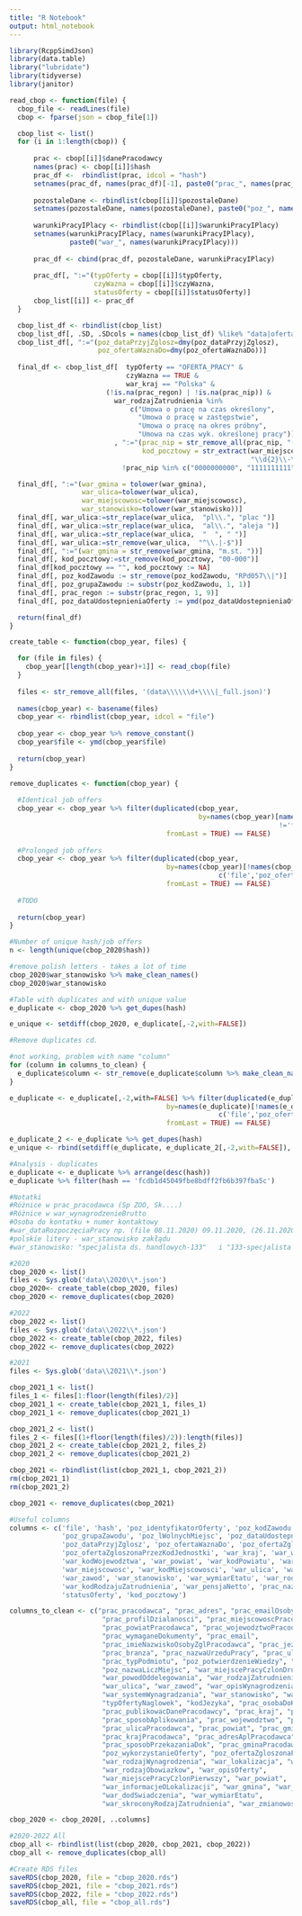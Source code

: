 ```yaml
---
title: "R Notebook"
output: html_notebook
---
```


```r
library(RcppSimdJson)
library(data.table)
library("lubridate")
library(tidyverse)
library(janitor)
```

```r
read_cbop <- function(file) {
  cbop_file <- readLines(file)
  cbop <- fparse(json = cbop_file[1])

  cbop_list <- list()
  for (i in 1:length(cbop)) {
    
      prac <- cbop[[i]]$danePracodawcy
      names(prac) <- cbop[[i]]$hash
      prac_df <-  rbindlist(prac, idcol = "hash")
      setnames(prac_df, names(prac_df)[-1], paste0("prac_", names(prac_df)[-1]))
      
      pozostaleDane <- rbindlist(cbop[[i]]$pozostaleDane)
      setnames(pozostaleDane, names(pozostaleDane), paste0("poz_", names(pozostaleDane)))
      
      warunkiPracyIPlacy <- rbindlist(cbop[[i]]$warunkiPracyIPlacy)
      setnames(warunkiPracyIPlacy, names(warunkiPracyIPlacy), 
               paste0("war_", names(warunkiPracyIPlacy)))
      
      prac_df <- cbind(prac_df, pozostaleDane, warunkiPracyIPlacy)
      
      prac_df[, ":="(typOferty = cbop[[i]]$typOferty,
                     czyWazna = cbop[[i]]$czyWazna,
                     statusOferty = cbop[[i]]$statusOferty)]
      cbop_list[[i]] <- prac_df
  }

  cbop_list_df <- rbindlist(cbop_list)
  cbop_list_df[, .SD, .SDcols = names(cbop_list_df) %like% "data|oferta"]
  cbop_list_df[, ":="(poz_dataPrzyjZglosz=dmy(poz_dataPrzyjZglosz),
                      poz_ofertaWaznaDo=dmy(poz_ofertaWaznaDo))]
  
  final_df <- cbop_list_df[  typOferty == "OFERTA_PRACY" & 
                             czyWazna == TRUE & 
                             war_kraj == "Polska" & 
                        (!is.na(prac_regon) | !is.na(prac_nip)) &
                          war_rodzajZatrudnienia %in% 
                              c("Umowa o pracę na czas określony",                                                        "Umowa o pracę na czas nieokreślony", 
                                "Umowa o pracę w zastępstwie", 
                                "Umowa o pracę na okres próbny",
                                "Umowa na czas wyk. określonej pracy")][
                          , ":="(prac_nip = str_remove_all(prac_nip, "-"),
                                 kod_pocztowy = str_extract(war_miejscePracy,
                                                            "\\d{2}\\-\\d{3}"))][
                            !prac_nip %in% c("0000000000", "1111111111")]

  final_df[, ":="(war_gmina = tolower(war_gmina), 
                  war_ulica=tolower(war_ulica),
                  war_miejscowosc=tolower(war_miejscowosc),
                  war_stanowisko=tolower(war_stanowisko))]
  final_df[, war_ulica:=str_replace(war_ulica,  "pl\\.", "plac ")]	
  final_df[, war_ulica:=str_replace(war_ulica,  "al\\.", "aleja ")]	
  final_df[, war_ulica:=str_replace(war_ulica,  "  ", " ")]	
  final_df[, war_ulica:=str_remove(war_ulica,  "^\\.|-$")]
  final_df[, ":="(war_gmina = str_remove(war_gmina, "m.st. "))]
  final_df[, kod_pocztowy:=str_remove(kod_pocztowy, "00-000")]
  final_df[kod_pocztowy == "", kod_pocztowy := NA]
  final_df[, poz_kodZawodu := str_remove(poz_kodZawodu, "RPd057\\|")]
  final_df[, poz_grupaZawodu := substr(poz_kodZawodu, 1, 1)]
  final_df[, prac_regon := substr(prac_regon, 1, 9)]
  final_df[, poz_dataUdostepnieniaOferty := ymd(poz_dataUdostepnieniaOferty)]

  return(final_df)
}
```

```r
create_table <- function(cbop_year, files) {

  for (file in files) {
    cbop_year[[length(cbop_year)+1]] <- read_cbop(file)
  }
  
  files <- str_remove_all(files, '(data\\\\\\d+\\\\|_full.json)')
  
  names(cbop_year) <- basename(files)
  cbop_year <- rbindlist(cbop_year, idcol = "file")
  
  cbop_year <- cbop_year %>% remove_constant()
  cbop_year$file <- ymd(cbop_year$file)
  
  return(cbop_year)
}
```

```r
remove_duplicates <- function(cbop_year) {
  
  #Identical job offers
  cbop_year <- cbop_year %>% filter(duplicated(cbop_year,
                                               by=names(cbop_year)[names(cbop_year)
                                                                   !='file'], 
                                       fromLast = TRUE) == FALSE)
  
  #Prolonged job offers
  cbop_year <- cbop_year %>% filter(duplicated(cbop_year, 
                                       by=names(cbop_year)[!names(cbop_year) %in% 
                                                    c('file','poz_ofertaWaznaDo')], 
                                       fromLast = TRUE) == FALSE)
  
  #TODO
  
  return(cbop_year)
}
```

```r
#Number of unique hash/job offers
n <- length(unique(cbop_2020$hash))

#remove polish letters - takes a lot of time
cbop_2020$war_stanowisko %>% make_clean_names()
cbop_2020$war_stanowisko

#Table with duplicates and with unique value
e_duplicate <- cbop_2020 %>% get_dupes(hash)

e_unique <- setdiff(cbop_2020, e_duplicate[,-2,with=FALSE])

#Remove duplicates cd.

#not working, problem with name "column"
for (column in columns_to_clean) {
  e_duplicate$column <- str_remove(e_duplicate$column %>% make_clean_names(), '\\_\\d$')
}

e_duplicate <- e_duplicate[,-2,with=FALSE] %>% filter(duplicated(e_duplicate, 
                                       by=names(e_duplicate)[!names(e_duplicate) %in% 
                                                    c('file','poz_ofertaWaznaDo')], 
                                       fromLast = TRUE) == FALSE)

e_duplicate_2 <- e_duplicate %>% get_dupes(hash)
e_unique <- rbind(setdiff(e_duplicate, e_duplicate_2[,-2,with=FALSE]), e_unique)

#Analysis - duplicates
e_duplicate <- e_duplicate %>% arrange(desc(hash))
e_duplicate %>% filter(hash == 'fcdb1d45049fbe8bdff2fb6b397fba5c')
```

```r
#Notatki
#Różnice w prac_pracodawca (Sp ZOO, Sk....)
#Różnice w war_wynagrodzenieBrutto
#Osoba do kontatku + numer kontaktowy
#war_dataRozpoczęciaPracy np. (file 08.11.2020) 09.11.2020, (26.11.2020) 16.11.2020, (29.11.2020) 01.12.2020 lub (file 07.12.2020) 04.12.2020, (08.12.2020) 12.12.2020
#polskie litery - war_stanowisko zakłądu
#war_stanowisko: "specjalista ds. handlowych-133"	i "133-specjalista ds. handlowych"

```

```r
#2020
cbop_2020 <- list()
files <- Sys.glob('data\\2020\\*.json')
cbop_2020<- create_table(cbop_2020, files)
cbop_2020 <- remove_duplicates(cbop_2020)
```

```r
#2022
cbop_2022 <- list()
files <- Sys.glob('data\\2022\\*.json')
cbop_2022 <- create_table(cbop_2022, files)
cbop_2022 <- remove_duplicates(cbop_2022)
```

```r
#2021
files <- Sys.glob('data\\2021\\*.json') 

cbop_2021_1 <- list()
files_1 <- files[1:floor(length(files)/2)]
cbop_2021_1 <- create_table(cbop_2021_1, files_1)
cbop_2021_1 <- remove_duplicates(cbop_2021_1)

cbop_2021_2 <- list()
files_2 <- files[(1+floor(length(files)/2)):length(files)]
cbop_2021_2 <- create_table(cbop_2021_2, files_2)
cbop_2021_2 <- remove_duplicates(cbop_2021_2)

cbop_2021 <- rbindlist(list(cbop_2021_1, cbop_2021_2))
rm(cbop_2021_1)
rm(cbop_2021_2)

cbop_2021 <- remove_duplicates(cbop_2021)
```

```r
#Useful columns
columns <- c('file', 'hash', 'poz_identyfikatorOferty', 'poz_kodZawodu', 
             'poz_grupaZawodu', 'poz_lWolnychMiejsc', 'poz_dataUdostepnieniaOferty',
             'poz_dataPrzyjZglosz', 'poz_ofertaWaznaDo', 'poz_ofertaZgloszonaPrzez', 
             'poz_ofertaZgloszonaPrzezKodJednostki', 'war_kraj', 'war_wojewodztwo',
             'war_kodWojewodztwa', 'war_powiat', 'war_kodPowiatu', 'war_gmina',
             'war_miejscowosc', 'war_kodMiejscowosci', 'war_ulica', 'war_miejscePracy',
             'war_zawod', 'war_stanowisko', 'war_wymiarEtatu', 'war_rodzajZatrudnienia',
             'war_kodRodzajuZatrudnienia', 'war_pensjaNetto', 'prac_nazwaUrzeduPracy',
             'statusOferty', 'kod_pocztowy')

columns_to_clean <- c("prac_pracodawca", "prac_adres", "prac_emailOsobyZglPracodawca", 
                       "prac_profilDzialanosci", "prac_miejscowoscPracodawca", 
                       "prac_powiatPracodawca", "prac_wojewodztwoPracodawca", 
                       "prac_wymaganeDokumenty", "prac_email", 
                       "prac_imieNazwiskoOsobyZglPracodawca", "prac_jezykAplikacji",
                       "prac_branza", "prac_nazwaUrzeduPracy", "prac_ulica", 
                       "prac_typPodmiotu", "poz_potwierdzenieWiedzy", "poz_celeEdukacyjne",
                       "poz_nazwaLiczMiejsc", "war_miejscePracyCzlonDrugi",
                       "war_powodOddelegowania", "war_rodzajZatrudnienia", "war_wojewodztwo",
                       "war_ulica", "war_zawod", "war_opisWynagrodzenia",
                       "war_systemWynagradzania", "war_stanowisko", "war_miejscowosc",
                       "typOfertyNaglowek", "kodJezyka", "prac_osobaDoKontaktu",
                       "prac_publikowacDanePracodawcy", "prac_kraj", "prac_sposobAplShort",
                       "prac_sposobAplikowania", "prac_wojewodztwo", "prac_adresWww",
                       "prac_ulicaPracodawca", "prac_powiat", "prac_gmina", 
                       "prac_krajPracodawca", "prac_adresAplPracodawca", "prac_miejscowosc",
                       "prac_sposobPrzekazaniaDok", "prac_gminaPracodawca", "poz_zawod",
                       "poz_wykorzystanieOferty", "poz_ofertaZgloszonaPrzez",
                       "war_rodzajWynagrodzenia", "war_lokalizacja", "war_zakresObowiazkow",
                       "war_rodzajObowiazkow", "war_opisOferty", 
                       "war_miejscePracyCzlonPierwszy", "war_powiat", 
                       "war_informacjeOLokalizacji", "war_gmina", "war_miejscePracy",
                       "war_dodSwiadczenia", "war_wymiarEtatu",  
                       "war_skroconyRodzajZatrudnienia", "war_zmianowosc", "nazwa")

cbop_2020 <- cbop_2020[, ..columns]
```

```r
#2020-2022 All
cbop_all <- rbindlist(list(cbop_2020, cbop_2021, cbop_2022))
cbop_all <- remove_duplicates(cbop_all)
```

```r
#Create RDS files
saveRDS(cbop_2020, file = "cbop_2020.rds")
saveRDS(cbop_2021, file = "cbop_2021.rds")
saveRDS(cbop_2022, file = "cbop_2022.rds")
saveRDS(cbop_all, file = "cbop_all.rds")
```